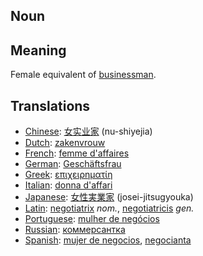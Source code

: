 == Noun ==

== Meaning ==

Female equivalent of [[businessman]].

== Translations ==

*[[Chinese]]: [[女实业家]] (nu-shiyejia)
*[[Dutch]]: [[zakenvrouw]]
*[[French]]: [[femme d'affaires]]
*[[German]]: [[Geschäftsfrau]]
*[[Greek]]: [[επιχειρηματίη]]
*[[Italian]]: [[donna d'affari]]
*[[Japanese]]: [[女性実業家]] (josei-jitsugyouka)
*[[Latin]]: [[negotiatrix]] ''nom.'', [[negotiatricis]] ''gen.''
*[[Portuguese]]: [[mulher de negócios]]
*[[Russian]]: [[коммерсантка]]
*[[Spanish]]: [[mujer de negocios]], [[negocianta]]